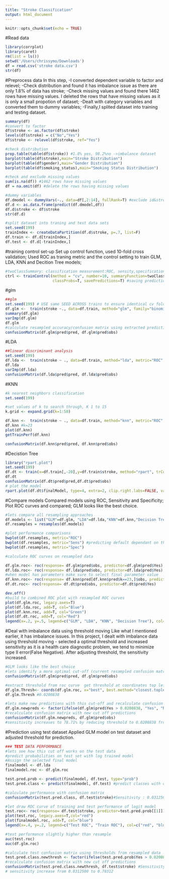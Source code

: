 ```yaml
---
title: "Stroke Classification"
output: html_document
---
```


```r
knitr::opts_chunk$set(echo = TRUE)

```

#Read data

```r
library(corrplot)
library(caret)
rm(list = ls())
setwd('/Users/chrissymo/Downloads')
df = read.csv('stroke data.csv')
str(df)

```

#Preprocess data
In this step, 
-I converted dependent variable to factor and relevel;
-Check distribution and found it has imbalance issue as there are only 1.8% of data has stroke;
-Check missing values and found there 1462 rows have missing values. I deleted the rows that have missing values as it is only a small propotion of dataset;
-Dealt with category variables and converted them to dummy variables;
-Finally,I splited dataset into training and testing dataset.

```r
summary(df)
#convert to factor
df$stroke <- as.factor(df$stroke)
levels(df$stroke) = c("No","Yes")
df$stroke <- relevel(df$stroke, ref="Yes")

#check distribution
prop.table(table(df$stroke)) #1.8% yes, 98.2%no ->imbalance dataset
barplot(table(df$stroke),main="Stroke Distribution")
barplot(table(df$gender),main="Gender Distribution")
barplot(table(df$smoking_status),main="Smoking Status Distribution")

#check and exclude missing values
sum(is.na(df)) #1462 rows have missing values
df = na.omit(df) #delete the rows having missing values

#dummy variables
df.dmodel <- dummyVars(~., data=df[,2:14], fullRank=T) #exclude id&stroke columns
df.d <- as.data.frame(predict(df.dmodel,df))
df.d$stroke <- df$stroke
str(df.d)

#split dataset into traning and test data sets
set.seed(199)
trainIndex <- createDataPartition(df.d$stroke, p=.7, list=F)
df.train <- df.d[trainIndex,]
df.test <- df.d[-trainIndex,]
```


#training control set-up
Set up control function, used 10-fold cross validation;
Used ROC as traning metric and the control setting to train GLM, LDA, KNN and Decition Tree models;

```r
#twoClassSummary: classification measurement:ROC, sensity,specification
ctrl <- trainControl(method = "cv", number=10, summaryFunction=twoClassSummary,
                     classProbs=T, savePredictions=T) #saving predictions from each resample fold
```


#glm
```r
##glm
set.seed(199) # USE same SEED ACROSS trains to ensure identical cv folds
df.glm <-  train(stroke ~., data=df.train, method="glm", family="binomial", metric="ROC", trControl=ctrl)
summary(df.glm)
varImp(df.glm)
df.glm
#calculate resampled accuracy/confusion matrix using extracted predictions from resampling
confusionMatrix(df.glm$pred$pred, df.glm$pred$obs)

```

#LDA
```r
##linear discriminant analysis
set.seed(199)
df.lda <-  train(stroke ~ ., data=df.train, method="lda", metric="ROC", trControl=ctrl)
df.lda
varImp(df.lda)
confusionMatrix(df.lda$pred$pred, df.lda$pred$obs) 

```


#KNN
```r
#k nearest neighbors classification
set.seed(199) 

#set values of k to search through, K 1 to 15
k.grid <- expand.grid(k=1:50)

df.knn <-  train(stroke ~ ., data=df.train, method="knn", metric="ROC", trControl=ctrl, tuneLength=10) #let caret decide 10 best parameters to search
df.knn #k=23
plot(df.knn)
getTrainPerf(df.knn)

confusionMatrix(df.knn$pred$pred, df.knn$pred$obs) 

```


#Decistion Tree
```r
library("rpart.plot")
set.seed(199)
df.dt <- train(x=df.train[,-20],y=df.train$stroke, method="rpart", trControl=ctrl,metric="ROC")
df.dt  
confusionMatrix(df.dt$pred$pred,df.dt$pred$obs)
# plot the model
rpart.plot(df.dt$finalModel, type=4, extra=2, clip.right.labs=FALSE, varlen=0, faclen=3)
```


#Compare models
Compared models using ROC, Sensitivity and Specificity;
Plot ROC curves and compared;
GLM looks like the best choice.

```r
#lets compare all resampling approaches
df.models <- list("GLM"=df.glm, "LDA"=df.lda,"KNN"=df.knn,"Decision Tree" =df.dt)
df.resamples = resamples(df.models)

#plot performance comparisons
bwplot(df.resamples, metric="ROC") 
bwplot(df.resamples, metric="Sens") #predicting default dependant on threshold
bwplot(df.resamples, metric="Spec") 

#calculate ROC curves on resampled data

df.glm.roc<- roc(response= df.glm$pred$obs, predictor=df.glm$pred$Yes)
df.lda.roc<- roc(response= df.lda$pred$obs, predictor=df.lda$pred$Yes)
#when model has parameters make sure to select final parameter value
df.knn.roc<- roc(response= df.knn$pred[df.knn$pred$k==23,]$obs, predictor=df.knn$pred[df.knn$pred$k==23,]$Yes) 
df.dt.roc<- roc(response= df.dt$pred$obs, predictor=df.dt$pred$Yes)

dev.off()
#build to combined ROC plot with resampled ROC curves
plot(df.glm.roc, legacy.axes=T)
plot(df.lda.roc, add=T, col="Blue")
plot(df.knn.roc, add=T, col="Green")
plot(df.dt.roc, add=T, col="Red")
legend(x=.2, y=.5, legend=c("GLM", "LDA", "KNN", "Decision Tree"), col=c("black","blue","green","red"),lty=1)

```

#Deal with imbalance data using threshold moving
Like what I mentioned earlier, it has imbalance issues. In this project, I dealt with imbalance data using threshold moving - selected a optimal threshold and increased sensitivity as it is a health care diagnostic problem, we tend to minimize type II error(False Negative). After adjusting threshold, the sensitivity increased. 

```r
#GLM looks like the best choice 
#lets identify a more optimal cut-off (current resampled confusion matrix), low sensitivity
confusionMatrix(df.glm$pred$pred, df.glm$pred$obs)

#extract threshold from roc curve  get threshold at coordinates top left most corner
df.glm.Thresh<- coords(df.glm.roc, x="best", best.method="closest.topleft")
df.glm.Thresh #0.0200838

#lets make new predictions with this cut-off and recalculate confusion matrix
df.glm.newpreds <- factor(ifelse(df.glm$pred$Yes > 0.0200838, "Yes", "No"))
#recalculate confusion matrix with new cut off predictions
confusionMatrix(df.glm.newpreds, df.glm$pred$obs) 
#sensitivity increases to 78.71% by reducing threshold to 0.0200838 from 0.5

```

#Prediction using test dataset
Applied GLM model on test dataset and adjusted threshold for prediction.

```r
### TEST DATA PERFORMANCE
#lets see how this cut off works on the test data
#predict probabilities on test set with log trained model
#Assign the selected final model
finalmodel <- df.lda
finalmodel.roc <- df.glm.roc

test.pred.prob <- predict(finalmodel, df.test, type="prob")
test.pred.class <- predict(finalmodel, df.test) #predict classes with default .5 cutoff

#calculate performance with confusion matrix
confusionMatrix(test.pred.class, df.test$stroke)#Sensitivity : 0.0312500

#let draw ROC curve of training and test performance of logit model
test.roc<- roc(response= df.test$stroke, predictor=test.pred.prob[[1]]) #assumes postive class Yes is reference level
plot(test.roc, legacy.axes=T,col="red")
plot(finalmodel.roc, add=T, col="blue")
legend(x=.4, y=.2, legend=c("Test ROC", "Train ROC"), col=c("red", "blue"),lty=1)

#test performance slightly higher than resample
auc(test.roc)
auc(df.glm.roc)

#calculate test confusion matrix using thresholds from resampled data
test.pred.class.newthresh <- factor(ifelse(test.pred.prob$Yes > 0.0200838, "Yes", "No"))
#recalculate confusion matrix with new cut off predictions
confusionMatrix(test.pred.class.newthresh, df.test$stroke) #Sensitivity : 0.70312 
# sensitivity increase from 0.0312500 to 0.70312
```

